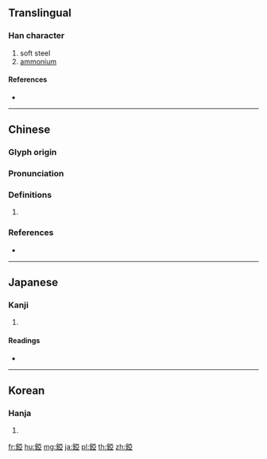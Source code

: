 {{character info/new}}
{{also|铔}}
==Translingual==

===Han character===
{{Han char|rn=167|rad=金|as=08|sn=16|four=81117|canj=CMLM}}

# soft steel
# [[ammonium]]

====References====
* {{Han ref|kx=1309.260|dkj=40534|dj=1811.220|hdz=64214.120|uh=930F|ud=37647|bh=EBE2|bd=60386}}

----

==Chinese==
{{zh-forms|s=铔}}

===Glyph origin===
{{Han etym}}

===Pronunciation===
{{zh-pron
|m=yā
|c=aa1,aa3
|mc=y
|oc=y
|cat=
}}

===Definitions===
{{zh-hanzi}}

# {{rfdef|zh}}

===References===
* {{R:yue:mfccd}}

----

==Japanese==

===Kanji===
{{ja-kanji|grade=|rs=金08}}

# {{defn|lang=ja|sort=金08}}

====Readings====
* {{ja-readings|goon=[[え]] (e)|kanon=[[あ]] (a)|kun=[[しころ]] (shikoro)|nanori=}}

----

==Korean==

===Hanja===
{{ko-hanja|hangeul=아|eumhun=|rv=a|mr=a|y=a}}

# {{defn|lang=ko|sort=金08}}

[[fr:錏]]
[[hu:錏]]
[[mg:錏]]
[[ja:錏]]
[[pl:錏]]
[[th:錏]]
[[zh:錏]]